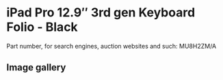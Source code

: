 
# iPad Pro 12.9″ 3rd gen Keyboard Folio - Black

Part number, for search engines, auction websites and such: MU8H2ZM/A

## Image gallery

<div style={{ width: "768px" }}>
  <GalleryComponent
    images={[
      {
        original: "/everysource/MU8H2.png",
        thumbnail: "/everypreview/MU8H2.png",
      },
      {
        original: "/everysource/MU8H2_AV1.png",
        thumbnail: "/everypreview/MU8H2_AV1.png",
      },
      {
        original: "/everysource/MU8H2_AV2.png",
        thumbnail: "/everypreview/MU8H2_AV2.png",
      },
      {
        original: "/everysource/MU8H2_AV4.png",
        thumbnail: "/everypreview/MU8H2_AV4.png",
      }
    ]}
  />
</div>